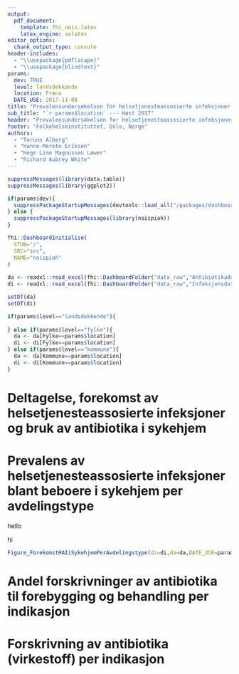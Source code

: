 ```yaml
---
output:
  pdf_document:
    template: fhi_nois.latex
    latex_engine: xelatex
editor_options: 
  chunk_output_type: console
header-includes:
  - "\\usepackage{pdflscape}"
  - "\\usepackage{blindtext}"
params:
  dev: TRUE
  level: landsdekkende
  location: Fræna
  DATE_USE: 2017-11-08
title: "Prevalensundersøkelsen for helsetjenesteassosierte infeksjoner og antibiotikabruk"
sub_title: "`r params$location` --- Høst 2017"
header: "Prevalensundersøkelsen for helsetjenesteassosierte infeksjoner og antibiotikabruk \\newline `r params$location` --- Høst 2017"
footer: "Folkehelseinstituttet, Oslo, Norge"
authors:
  - "Torunn Alberg"
  - "Hanne-Merete Eriksen"
  - "Hege Line Magnussen Løwer"
  - "Richard Aubrey White"
---
```


```r
suppressMessages(library(data.table))
suppressMessages(library(ggplot2))

if(params$dev){
  suppressPackageStartupMessages(devtools::load_all("/packages/dashboards_noispiah/", export_all=FALSE, quiet=T))
} else {
  suppressPackageStartupMessages(library(noispiah))
}

fhi::DashboardInitialise(
  STUB="/",
  SRC="src",
  NAME="noispiah"
)
  
da <- readxl::read_excel(fhi::DashboardFolder("data_raw","AntibiotikadataPrimer.xlsx"))
di <- readxl::read_excel(fhi::DashboardFolder("data_raw","InfeksjonsdataPrimer.xlsx"))

setDT(da)
setDT(di)

if(params$level=="landsdekkende"){
  
} else if(params$level=="fylke"){
  da <- da[Fylke==params$location]
  di <- di[Fylke==params$location]
} else if(params$level=="kommune"){
  da <- da[Kommune==params$location]
  di <- di[Kommune==params$location]
}
```

\newpage 

# Deltagelse, forekomst av helsetjenesteassosierte infeksjoner og bruk av antibiotika i sykehjem

\blindtext

\begin{landscape}

```r
Table_DeltagelseForekomstHAIogABiSykehjem(di=di,da=da,level=params$level,DATE_USE=params$DATE_USE)
```

\end{landscape}

\newpage

# Prevalens av helsetjenesteassosierte infeksjoner blant beboere i sykehjem per avdelingstype

\blindtext

hello

hi

```r
Figure_ForekomstHAIiSykehjemPerAvdelingstype(di=di,da=da,DATE_USE=params$DATE_USE)
```


\newpage

# Andel forskrivninger av antibiotika til forebygging og behandling per indikasjon

\blindtext

\newpage

# Forskrivning av antibiotika (virkestoff) per indikasjon

\blindtext

